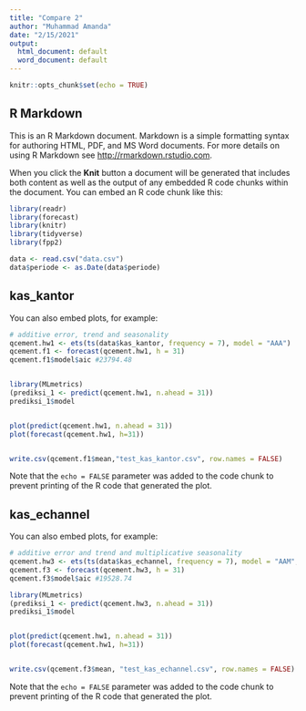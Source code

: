 ---
title: "Compare 2"
author: "Muhammad Amanda"
date: "2/15/2021"
output:
  html_document: default
  word_document: default
---

```{r setup, include=FALSE}
knitr::opts_chunk$set(echo = TRUE)
```

## R Markdown

This is an R Markdown document. Markdown is a simple formatting syntax for authoring HTML, PDF, and MS Word documents. For more details on using R Markdown see <http://rmarkdown.rstudio.com>.

When you click the **Knit** button a document will be generated that includes both content as well as the output of any embedded R code chunks within the document. You can embed an R code chunk like this:

```{r cars}
library(readr)
library(forecast)
library(knitr)
library(tidyverse)
library(fpp2)    

data <- read.csv("data.csv")
data$periode <- as.Date(data$periode)
```

## kas_kantor

You can also embed plots, for example:

```{r pressure, echo=FALSE}
# additive error, trend and seasonality
qcement.hw1 <- ets(ts(data$kas_kantor, frequency = 7), model = "AAA")
qcement.f1 <- forecast(qcement.hw1, h = 31)
qcement.f1$model$aic #23794.48


library(MLmetrics)
(prediksi_1 <- predict(qcement.hw1, n.ahead = 31))
prediksi_1$model


plot(predict(qcement.hw1, n.ahead = 31))
plot(forecast(qcement.hw1, h=31))


write.csv(qcement.f1$mean,"test_kas_kantor.csv", row.names = FALSE)
```

Note that the `echo = FALSE` parameter was added to the code chunk to prevent printing of the R code that generated the plot.


## kas_echannel

You can also embed plots, for example:

```{r pressure1, echo=FALSE}
# additive error and trend and multiplicative seasonality
qcement.hw3 <- ets(ts(data$kas_echannel, frequency = 7), model = "AAM", restrict = FALSE)
qcement.f3 <- forecast(qcement.hw3, h = 31)
qcement.f3$model$aic #19528.74

library(MLmetrics)
(prediksi_1 <- predict(qcement.hw3, n.ahead = 31))
prediksi_1$model


plot(predict(qcement.hw1, n.ahead = 31))
plot(forecast(qcement.hw1, h=31))


write.csv(qcement.f3$mean, "test_kas_echannel.csv", row.names = FALSE)
```

Note that the `echo = FALSE` parameter was added to the code chunk to prevent printing of the R code that generated the plot.

